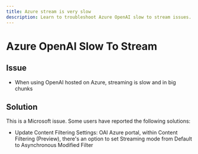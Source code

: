 ```yaml
---
title: Azure stream is very slow
description: Learn to troubleshoot Azure OpenAI slow to stream issues.
---
```


# Azure OpenAI Slow To Stream

## Issue

- When using OpenAI hosted on Azure, streaming is slow and in big chunks

## Solution

This is a Microsoft issue. Some users have reported the following solutions:

- Update Content Filtering Settings:
  OAI Azure portal, within Content Filtering (Preview), there's an option to set Streaming mode from Default to Asynchronous Modified Filter
